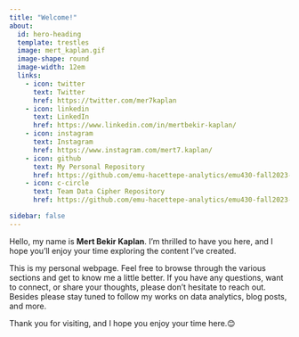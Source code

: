 ```yaml
---
title: "Welcome!"
about:
  id: hero-heading
  template: trestles
  image: mert_kaplan.gif
  image-shape: round
  image-width: 12em
  links: 
    - icon: twitter
      text: Twitter
      href: https://twitter.com/mer7kaplan
    - icon: linkedin
      text: LinkedIn 
      href: https://www.linkedin.com/in/mertbekir-kaplan/
    - icon: instagram
      text: Instagram
      href: https://www.instagram.com/mert7.kaplan/  
    - icon: github
      text: My Personal Repository
      href: https://github.com/emu-hacettepe-analytics/emu430-fall2023-mer7kaplan
    - icon: c-circle
      text: Team Data Cipher Repository
      href: https://github.com/emu-hacettepe-analytics/emu430-fall2023-team-data_ciphers

sidebar: false 
---
```


::: {#hero-heading}
Hello, my name is **Mert Bekir Kaplan**. I'm thrilled to have you here, and I hope you'll enjoy your time exploring the content I've created.

This is my personal webpage. Feel free to browse through the various sections and get to know me a little better. If you have any questions, want to connect, or share your thoughts, please don't hesitate to reach out. Besides please stay tuned to follow my works on data analytics, blog posts, and more.

Thank you for visiting, and I hope you enjoy your time here.😊
:::
